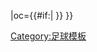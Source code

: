 {{fb team |t=馬拉加 |tan=馬拉加足球俱樂部 |tc=ESP |abb={{#if:{{{abb|}}}|MLG{{0}}}}|oc={{#if:{{{oc|}}}|{{{oc}}} }} }}<!--
--><noinclude>[[Category:足球模板]]</noinclude>